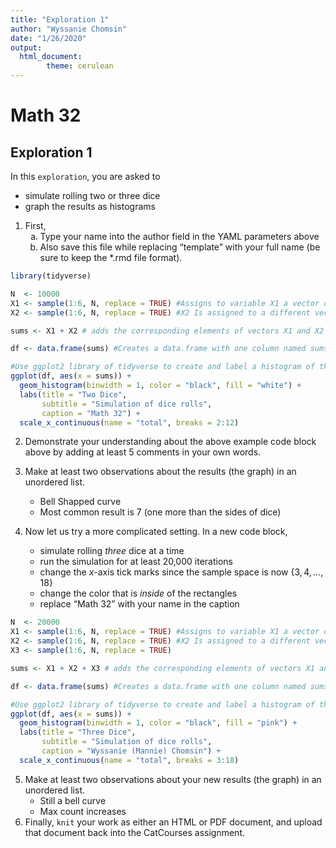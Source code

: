 ```yaml
---
title: "Exploration 1"
author: "Wyssanie Chomsin"
date: "1/26/2020"
output: 
  html_document:
        theme: cerulean
---
```


# Math 32
## Exploration 1

In this `exploration`, you are asked to

* simulate rolling two or three dice
* graph the results as histograms

1. First,
    a. Type your name into the author field in the YAML parameters above
    b. Also save this file while replacing "template" with your full name (be sure to keep the *.rmd file format).

```r
library(tidyverse)
```

```r
N  <- 10000
X1 <- sample(1:6, N, replace = TRUE) #Assigns to variable X1 a vector of length N containing N random integers between 1:6, in this case 10000 elements, replace alows repeated outcomes, in otherwords a disjoint probabilty of getting each number 1 to 6
X2 <- sample(1:6, N, replace = TRUE) #X2 Is assigned to a different vector of length N containing another series of N random integers between 1 and 6

sums <- X1 + X2 # adds the corresponding elements of vectors X1 and X2 by index and assignes the resulting vector to variable sums.

df <- data.frame(sums) #Creates a data.frame with one column named sums containing the vector sums and saves it to the varible df

#Use ggplot2 library of tidyverse to create and label a histogram of the distribution of the sums sample
ggplot(df, aes(x = sums)) +
  geom_histogram(binwidth = 1, color = "black", fill = "white") +
  labs(title = "Two Dice",
       subtitle = "Simulation of dice rolls",
       caption = "Math 32") +
  scale_x_continuous(name = "total", breaks = 2:12)
```

2. Demonstrate your understanding about the above example code block above by adding at least 5 comments in your own words.

3. Make at least two observations about the results (the graph) in an unordered list.
    * Bell Shapped curve
    * Most common result is 7 (one more than the sides of dice)

4. Now let us try a more complicated setting.  In a new code block,
    * simulate rolling *three* dice at a time
    * run the simulation for at least 20,000 iterations
    * change the $x$-axis tick marks since the sample space is now $\{3, 4, ..., 18\}$
    * change the color that is *inside* of the rectangles
    * replace "Math 32" with your name in the caption

```r
N  <- 20000
X1 <- sample(1:6, N, replace = TRUE) #Assigns to variable X1 a vector of length N containing N random integers between 1:6, in this case 10000 elements, replace alows repeated outcomes, in otherwords a disjoint probabilty of getting each number 1 to 6
X2 <- sample(1:6, N, replace = TRUE) #X2 Is assigned to a different vector of length N containing another series of N random integers between 1 and 6
X3 <- sample(1:6, N, replace = TRUE)

sums <- X1 + X2 + X3 # adds the corresponding elements of vectors X1 and X2 by index and assignes the resulting vector to variable sums.

df <- data.frame(sums) #Creates a data.frame with one column named sums containing the vector sums and saves it to the varible df

#Use ggplot2 library of tidyverse to create and label a histogram of the distribution of the sums sample
ggplot(df, aes(x = sums)) +
  geom_histogram(binwidth = 1, color = "black", fill = "pink") +
  labs(title = "Three Dice",
       subtitle = "Simulation of dice rolls",
       caption = "Wyssanie (Mannie) Chomsin") +
  scale_x_continuous(name = "total", breaks = 3:18)
```
    
5. Make at least two observations about your new results (the graph) in an unordered list.
    * Still a bell curve
    * Max count increases
6. Finally, `knit` your work as either an HTML or PDF document, and upload that document back into the CatCourses assignment.